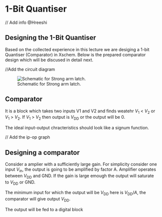 # 1-Bit Quantiser
// Add info @Hreeshi

## Designing the 1-Bit Quantiser
Based on the collected experience in this lecture we are desiging a 1-bit Quantiser (Comparator) in Xschem. 
Below is the prepared comparator design which will be discused in detail next.

//Add the circuit diagram


![Schematic for Strong arm latch.](/figures/Comparator.svg){#fig-techsweep-nmos-tb}

## Comparator

It is a block which takes two inputs V1 and V2 and finds weatehr ${V_\mathrm{1}}$ < ${V_\mathrm{2}}$ or ${V_\mathrm{1}}$ > ${V_\mathrm{2}}$. If ${V_\mathrm{1}}$ > ${V_\mathrm{2}}$ then output is ${V_\mathrm{DD}}$ or the output will be 0.

The ideal input-output chracteristics should look like a signum function.

// Add the ip-op graph

## Designing a comparator

Consider a amplier with a sufficiently large gain. For simplicity consider one input ${V_\mathrm{in}}$, the output is going to be amplified by factor A. Amplifier operates between ${V_\mathrm{DD}}$ and GND. If the gain is large emough the output will saturate to ${V_\mathrm{DD}}$ or GND. 


The minimum input for which the output will be ${V_\mathrm{DD}}$ here is ${V_\mathrm{DD}}$/$A$, the comparator will give output ${V_\mathrm{DD}}$.

The output will be fed to a digital block

